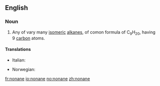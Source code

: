 ==English==

===Noun===
{{en-noun}}
#{{organic compound}} Any of vary many [[isomeric]] [[alkane]]s, of comon  formula of C<sub>9</sub>H<sub>20</sub>, having 9 [[carbon]] atoms.

====Translations====
{{trans-top|nonane}}
*Italian: {{t+|it|nonano|m}}
{{trans-mid}}
*Norwegian: {{t-|no|nonan|n}}
{{trans-bottom}}

[[fr:nonane]]
[[io:nonane]]
[[no:nonane]]
[[zh:nonane]]